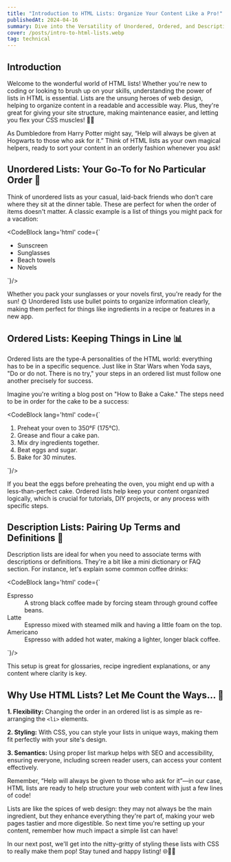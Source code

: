 ```yaml
---
title: "Introduction to HTML Lists: Organize Your Content Like a Pro!"
publishedAt: 2024-04-16
summary: Dive into the Versatility of Unordered, Ordered, and Description Lists
cover: /posts/intro-to-html-lists.webp
tag: technical
---
```


## Introduction

Welcome to the wonderful world of HTML lists! Whether you're new to coding or looking to brush up on your skills, understanding the power of lists in HTML is essential. Lists are the unsung heroes of web design, helping to organize content in a readable and accessible way. Plus, they're great for giving your site structure, making maintenance easier, and letting you flex your CSS muscles! 🏋️‍♂️

As Dumbledore from Harry Potter might say, “Help will always be given at Hogwarts to those who ask for it.” Think of HTML lists as your own magical helpers, ready to sort your content in an orderly fashion whenever you ask!

## Unordered Lists: Your Go-To for No Particular Order 📝

Think of unordered lists as your casual, laid-back friends who don’t care where they sit at the dinner table. These are perfect for when the order of items doesn't matter. A classic example is a list of things you might pack for a vacation:

<CodeBlock lang='html' code={`<ul>
    <li>Sunscreen</li>
    <li>Sunglasses</li>
    <li>Beach towels</li>
    <li>Novels</li>
</ul>`}/>

<NextImage
  priority
  width={600}
  height={400}
  unoptimized
  src="/posts/unordered-list.webp"
  alt="an unordered list of sunscreen, sunglasses, beach towels & novels"
/>

Whether you pack your sunglasses or your novels first, you're ready for the sun! 🌞 Unordered lists use bullet points to organize information clearly, making them perfect for things like ingredients in a recipe or features in a new app.

## Ordered Lists: Keeping Things in Line 📊

Ordered lists are the type-A personalities of the HTML world: everything has to be in a specific sequence. Just like in Star Wars when Yoda says, "Do or do not. There is no try," your steps in an ordered list must follow one another precisely for success.

Imagine you're writing a blog post on "How to Bake a Cake." The steps need to be in order for the cake to be a success:

<CodeBlock lang='html' code={`<ol>
    <li>Preheat your oven to 350°F (175°C).</li>
    <li>Grease and flour a cake pan.</li>
    <li>Mix dry ingredients together.</li>
    <li>Beat eggs and sugar.</li>
    <li>Bake for 30 minutes.</li>
</ol>`}/>

<NextImage
  priority
  width={600}
  height={400}
  unoptimized
  src="/posts/ordered-list.webp"
  alt="an ordered list for how to bake a cake steps"
/>

If you beat the eggs before preheating the oven, you might end up with a less-than-perfect cake. Ordered lists help keep your content organized logically, which is crucial for tutorials, DIY projects, or any process with specific steps.

## Description Lists: Pairing Up Terms and Definitions 📘

Description lists are ideal for when you need to associate terms with descriptions or definitions. They're a bit like a mini dictionary or FAQ section. For instance, let's explain some common coffee drinks:

<CodeBlock lang='html' code={`<dl>
    <dt>Espresso</dt>
    <dd>
      A strong black coffee made by forcing steam through ground coffee beans.
    </dd>
    <dt>Latte</dt>
    <dd>Espresso mixed with steamed milk and having a little foam on the top.</dd>
    <dt>Americano</dt>
    <dd>Espresso with added hot water, making a lighter, longer black coffee.</dd>
</dl>`}/>

<NextImage
  priority
  width={600}
  height={400}
  unoptimized
  src="/posts/desc-list.webp"
  alt="a description list that has list of coffee drinks with their descriptions including espresso, late and american"
/>

This setup is great for glossaries, recipe ingredient explanations, or any content where clarity is key.

## Why Use HTML Lists? Let Me Count the Ways... 🎉

**1. Flexibility:** Changing the order in an ordered list is as simple as re-arranging the `<li>` elements.

**2. Styling:** With CSS, you can style your lists in unique ways, making them fit perfectly with your site's design.

**3. Semantics:** Using proper list markup helps with SEO and accessibility, ensuring everyone, including screen reader users, can access your content effectively.

Remember, “Help will always be given to those who ask for it”—in our case, HTML lists are ready to help structure your web content with just a few lines of code!

Lists are like the spices of web design: they may not always be the main ingredient, but they enhance everything they're part of, making your web pages tastier and more digestible. So next time you're setting up your content, remember how much impact a simple list can have!

In our next post, we'll get into the nitty-gritty of styling these lists with CSS to really make them pop! Stay tuned and happy listing! 🌐👩‍💻

